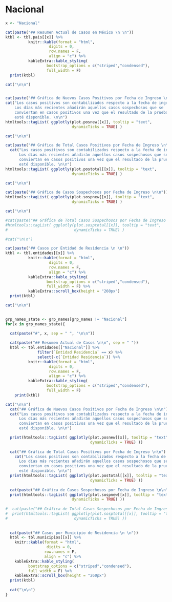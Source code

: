 
# Nacional
```r
x <- "Nacional"

cat(paste("## Resumen Actual de Casos en México \n \n"))
ktbl <- tbl.pais[[x]] %>% 
          knitr::kable(format = "html",
                   digits = 0,
                   row.names = F,
                   align = "c") %>%
          kableExtra::kable_styling(
                  bootstrap_options = c("striped","condensed"),
                  full_width = F) 
  print(ktbl)

cat("\n\n")  


cat(paste("## Gráfica de Nuevos Casos Positivos por Fecha de Ingreso \n\n"))
cat("Los casos positivos son contabilizados respecto a la fecha de ingreso.
    Los días más recientes añadirán aquellos casos sospechosos que se
    conviertan en casos positivos una vez que el resultado de la prueba 
    esté disponible. \n\n")
htmltools::tagList( ggplotly(plot.posnew[[x]], tooltip = "text",
                             dynamicTicks = TRUE) )

cat("\n\n")

cat(paste("## Gráfica de Total Casos Positivos por Fecha de Ingreso \n\n"))
  cat("Los casos positivos son contabilizados respecto a la fecha de ingreso.
      Los días más recientes añadirán aquellos casos sospechosos que se
      conviertan en casos positivos una vez que el resultado de la prueba
      esté disponible. \n\n")
htmltools::tagList( ggplotly(plot.postotal[[x]], tooltip = "text",
                             dynamicTicks = TRUE) )

cat("\n\n")

cat(paste("## Gráfica de Casos Sospechosos por Fecha de Ingreso \n\n"))
htmltools::tagList( ggplotly(plot.sospnew[[x]], tooltip = "text",
                             dynamicTicks = TRUE) )

cat("\n\n")

#cat(paste("## Gráfica de Total Casos Sospechosos por Fecha de Ingreso \n\n"))
#htmltools::tagList( ggplotly(plot.sosptotal[[x]], tooltip = "text",
#                             dynamicTicks = TRUE) )

#cat("\n\n")

cat(paste("## Casos por Entidad de Residencia \n \n"))
ktbl <- tbl.entidades[[x]] %>% 
          knitr::kable(format = "html",
                   digits = 0,
                   row.names = F,
                   align = "c") %>%
          kableExtra::kable_styling(
                  bootstrap_options = c("striped","condensed"),
                  full_width = F) %>%
          kableExtra::scroll_box(height = "260px")
  print(ktbl)

cat("\n\n")  
  
```

```r
grp_names_state <- grp_names[grp_names != "Nacional"]
for(x in grp_names_state){
  
  cat(paste("#", x, sep = " ", "\n\n"))

  cat(paste("## Resumen Actual de Casos \n\n", sep = " "))
  ktbl <- tbl.entidades[["Nacional"]] %>% 
              filter(`Entidad Residencia` == x) %>%
              select(-c(`Entidad Residencia`)) %>%
          knitr::kable(format = "html",
                   digits = 0,
                   row.names = F,
                   align = "c") %>%
          kableExtra::kable_styling(
                  bootstrap_options = c("striped","condensed"),
                  full_width = F)
    print(ktbl)

cat("\n\n")    
  cat("## Gráfica de Nuevos Casos Positivos por Fecha de Ingreso \n\n")
  cat("Los casos positivos son contabilizados respecto a la fecha de ingreso.
      Los días más recientes añadirán aquellos casos sospechosos que se
      conviertan en casos positivos una vez que el resultado de la prueba 
      esté disponible. \n\n")

  print(htmltools::tagList( ggplotly(plot.posnew[[x]], tooltip = "text",
                                     dynamicTicks = TRUE) ))
  
  cat("## Gráfica de Total Casos Positivos por Fecha de Ingreso \n\n")
    cat("Los casos positivos son contabilizados respecto a la fecha de ingreso.
      Los días más recientes añadirán aquellos casos sospechosos que se
      conviertan en casos positivos una vez que el resultado de la prueba 
      esté disponible. \n\n")
  print(htmltools::tagList( ggplotly(plot.postotal[[x]], tooltip = "text",
                                     dynamicTicks = TRUE) ))
  
  cat(paste("## Gráfica de Casos Sospechosos por Fecha de Ingreso \n\n"))
  print(htmltools::tagList( ggplotly(plot.sospnew[[x]], tooltip = "text",
                             dynamicTicks = TRUE) ))
  
#  cat(paste("## Gráfica de Total Casos Sospechosos por Fecha de Ingreso \n\n"))
#  print(htmltools::tagList( ggplotly(plot.sosptotal[[x]], tooltip = "text",
#                             dynamicTicks = TRUE) ))
  
  
  cat(paste("## Casos por Municipio de Residencia \n \n"))
  ktbl <- tbl.municipios[[x]] %>% 
    knitr::kable(format = "html",
                  digits = 0,
                 row.names = F,
                 align = "c") %>%
    kableExtra::kable_styling(
          bootstrap_options = c("striped","condensed"),
          full_width = F) %>%
    kableExtra::scroll_box(height = "260px")
  print(ktbl)
  
  cat("\n\n")
}
```


